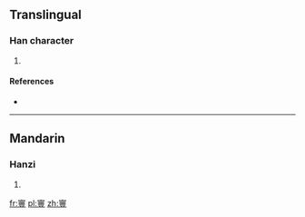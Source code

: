 ==Translingual==

===Han character===
{{Han char|rn=40|rad=宀|as=18|sn=21|four=|canj=十山十廿 (JUJT)|ids=⿱[[宀]][[豐]]}}

# {{defn|Han|sort=宀18}}

====References====
* {{Han ref|kx=0293.160|dkj=07380|dj=0580.030|hdz=20959.030|uh=5BF7|ud=23543}}

----

==Mandarin==

===Hanzi===
{{cmn-hanzi|pin=[[fēng]] ([[feng1]])|wg=feng<sup>1</sup>}}

# {{defn|lang=cmn|sort=宀18}}

[[fr:寷]]
[[pl:寷]]
[[zh:寷]]